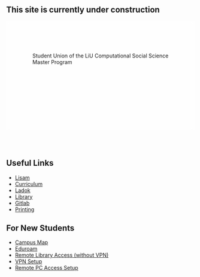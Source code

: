 
::: {.callout-warning}
## This site is currently under construction
:::

<div class="center-text lightblue-h1"
 style="background-image: 
 linear-gradient(rgba(255, 255, 255, 0.6), rgba(255, 255, 255, 0.6)),
 url('./ressources/df46d46ddf39587d.png');
 background-size: cover;
 background-position: center;
 background-repeat: no-repeat;
 padding: 70px;
 min-height: 150px;
 backdrop-filter: blur(4px);">
 Student Union of the LiU Computational Social Science Master Program
</div>

<!--
<div class="center-text lightblue-h1"> Quick Navigation </div>
-->

<br>
<br>
<!--
<div class="grid button-container">
  <div class="g-col-3 right-text  text-scp">[ [News](news.qmd) ]{.button}</div>
  <div class="g-col-3 center-text text-scp">[ [Membership](membership.qmd)]{.button}</div>
  <div class="g-col-3 center-text text-scp">[ [Board](board.qmd) ]{.button}</div>
  <div class="g-col-3 left-text   text-scp">[ [Arrival](guides/arrival.qmd) ]{.button}</div>
</div>
--> 


::: grid
::: g-col-6

## Useful Links
- [Lisam](https://liuonline.sharepoint.com/sites/Lisam/SitePages/en/Home.aspx)
- [Curriculum](https://studieinfo.liu.se/en/program/F7MCD#curriculum)
- [Ladok](https://www.student.ladok.se/student/app/studentwebb/)
- [Library](https://research-ebsco-com.e.bibl.liu.se/c/xjonn2/search?autocorrect=y)
- [Gitlab](https://gitlab.liu.se/)
- [Printing](https://print.liu.se/)
:::
::: g-col-6

## For New Students
- [Campus Map](https://use.mazemap.com/#v=1&config=liu&campusid=754&zlevel=2&center=16.176302,58.589559&zoom=16.7)
- [Eduroam](https://minit.liu.se/myaccounts/Eduroam)
- [Remote Library Access (without VPN)](https://liu.se/en/article/biblioteket-online)
- [VPN Setup](https://liudesk.liu.se/tas/public/ssp/content/detail/knowledgeitem?unid=5781469d338240abb741d51b97eccb8a)
- [Remote PC Access Setup](https://rdpklienter.edu.liu.se/?l=en)
:::
:::


